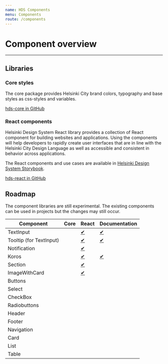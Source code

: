 ```yaml
---
name: HDS Components
menu: Components
route: /components
---
```


# Component overview

---

## Libraries

### Core styles

The core package provides Helsinki City brand colors, typography and base styles as css-styles and variables.

[hds-core in GitHub](https://www.npmjs.com/package/hds-core)

### React components

Helsinki Design System React library provides a collection of React component for building websites and applications. Using the components will help developers to rapidly create user interfaces that are in line with the Helsinki City Design Language as well as accessible and consistent in behavior across applications.

The React components and use cases are available in [Helsinki Design System Storybook](/storybook).

[hds-react in GitHub](https://www.npmjs.com/package/hds-react)

## Roadmap

The component libraries are still experimental. The existing components can be used in projects but the changes may still occur.

| Component               | Core | React                                                    | Documentation                                   |
| ----------------------- | ---- | -------------------------------------------------------- | ----------------------------------------------- |
| TextInput               |      | [✔](/storybook/?path=/story/textinput--default)          | [✔](/docs-components-text-fields)               |
| Tooltip (for TextInput) |      | [✔](/storybook/?path=/story/textinput--with-tooltip)     | [✔](/docs-components-text-fields/#with-tooltip) |
| Notification            |      | [✔](/storybook/?path=/story/notification--default)       |                                                 |
| Koros                   |      | [✔](/storybook/?path=/story/koros--basic)                | [✔](/docs-components-koros)                     |
| Section                 |      | [✔](/storybook/?path=/story/section--primary-with-koros) |                                                 |
| ImageWithCard           |      | [✔](/storybook/?path=/story/imagewithcard--default)      |                                                 |
| Buttons                 |      |                                                          |                                                 |
| Select                  |      |                                                          |                                                 |
| CheckBox                |      |                                                          |                                                 |
| Radiobuttons            |      |                                                          |                                                 |
| Header                  |      |                                                          |                                                 |
| Footer                  |      |                                                          |                                                 |
| Navigation              |      |                                                          |                                                 |
| Card                    |      |                                                          |                                                 |
| List                    |      |                                                          |                                                 |
| Table                   |      |                                                          |                                                 |
